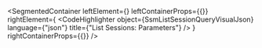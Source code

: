 
<SegmentedContainer
  leftElement={<SsmListSessionQueryDesc />}
  leftContainerProps={{}}
  rightElement={
    <CodeHighlighter
      object={SsmListSessionQueryVisualJson}
      language={"json"}
      title={"List Sessions: Parameters"}
    />
  }
  rightContainerProps={{}}
/>
